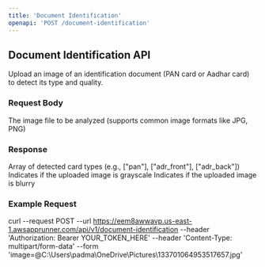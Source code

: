 ```yaml
---
title: 'Document Identification'
openapi: 'POST /document-identification'
---
```



## Document Identification API

Upload an image of an identification document (PAN card or Aadhar card) to detect its type and quality.

### Request Body

<ParamField body="image" type="file" required>
  The image file to be analyzed (supports common image formats like JPG, PNG)
</ParamField>

### Response

<ResponseField name="card" type="array">
  Array of detected card types (e.g., ["pan"], ["adr_front"], ["adr_back"])
</ResponseField>

<ResponseField name="is_grayscale" type="boolean">
  Indicates if the uploaded image is grayscale
</ResponseField>

<ResponseField name="is_blur" type="boolean">
  Indicates if the uploaded image is blurry
</ResponseField>

### Example Request

curl --request POST
--url https://eem8awwavp.us-east-1.awsapprunner.com/api/v1/document-identification
--header 'Authorization: Bearer YOUR_TOKEN_HERE'
--header 'Content-Type: multipart/form-data'
--form 'image=@C:\Users\padma\OneDrive\Pictures\133701064953517657.jpg'
